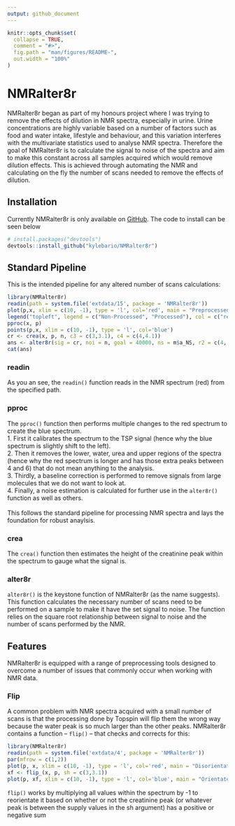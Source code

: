 ```yaml
---
output: github_document
---
```


<!-- README.md is generated from README.Rmd. Please edit that file -->

```r
knitr::opts_chunk$set(
  collapse = TRUE,
  comment = "#>",
  fig.path = "man/figures/README-",
  out.width = "100%"
)
```

# NMRalter8r

<!-- badges: start -->

NMRalter8r began as part of my honours project where I was trying to remove the effects of dilution in NMR spectra, especially in urine. Urine concentrations are highly variable based on a number of factors such as food and water intake, lifestyle and behaviour, and this variation interferes with the multivariate statistics used to analyse NMR spectra. Therefore the goal of NMRalter8r is to calculate the signal to noise of the spectra and aim to make this constant across all samples acquired which would remove dilution effects. This is achieved through automating the NMR and calculating on the fly the number of scans needed to remove the effects of dilution.  

<!-- badges: end -->

## Installation

<!-- You can install the released version of NMRalter8r from [CRAN](https://CRAN.R-project.org) with:-->

<!--``` r-->
<!--install.packages("NMRalter8r")-->
<!--```-->

<!--And-->Currently NMRalter8r is only available on [GitHub](https://github.com/). The code to install can be seen below

``` r
# install.packages("devtools")
devtools::install_github("kylebario/NMRalter8r")
```
## Standard Pipeline

This is the intended pipeline for any altered number of scans calculations:

```r
library(NMRalter8r)
readin(path = system.file('extdata/15', package = 'NMRalter8r'))
plot(p,x, xlim = c(10, -1), type = 'l', col='red', main = "Preprocessed & Non-Preprocessed NMR Spectrum", xlab = 'Chemical Shift (ppm)', ylab = 'Intensity')
legend("topleft", legend = c("Non-Processed", "Processed"), col = c("red", "blue"), lty = 1)
pproc(x, p)
points(p,x, xlim = c(10, -1), type = 'l', col='blue')
cr <- crea(x, p, n, c3 = c(3,3.1), c4 = c(4,4.1))
ans <- alter8r(sig = cr, noi = n, goal = 40000, ns = m$a_NS, r2 = c(4, 512, 2))
cat(ans)
```

### readin  
As you an see, the `readin()` function reads in the NMR spectrum (red) from the specified path.  

### pproc  
The `pproc()` function then performs multiple changes to the red spectrum to create the blue spectrum.  
1. First it calibrates the spectrum to the TSP signal (hence why the blue spectrum is slightly shift to the left).  
2. Then it removes the lower, water, urea and upper regions of the spectra (hence why the red spectrum is longer and has those extra peaks between 4 and 6) that do not mean anything to the analysis.  
3. Thirdly, a baseline correction is performed to remove signals from large molecules that we do not want to look at.  
4. Finally, a noise estimation is calculated for further use in the `alter8r()` function as well as others.  
<!-- end of list -->  
This follows the standard pipeline for processing NMR spectra and lays the foundation for robust anaylsis.   

### crea  
The `crea()` function then estimates the height of the creatinine peak within the spectrum to gauge what the signal is.  

### alter8r   
`alter8r()` is the keystone function of NMRalter8r (as the name suggests). This function calculates the necessary number of scans need to be performed on a sample to make it have the set signal to noise. The function relies on the square root relationship between signal to noise and the number of scans performed by the NMR.

## Features

NMRalter8r is equipped with a range of preprocessing tools designed to overcome a number of issues that commonly occur when working with NMR data.

### Flip   

A common problem with NMR spectra acquired with a small number of scans is that the processing done by Topspin will flip them the wrong way because the water peak is so much larger than the other peaks. NMRalter8r contains a function -- `flip()` -- that checks and corrects for this:

```r
library(NMRalter8r)
readin(path = system.file('extdata/4', package = 'NMRalter8r'))
par(mfrow = c(1,2))
plot(p, x, xlim = c(10, -1), type = 'l', col='red', main = "Disorientated NMR Spectrum", xlab = 'Chemical Shift (ppm)', ylab = 'Intensity')
xf <- flip_(x, p, sh = c(3,3.1))
plot(p, xf, xlim = c(10, -1), type = 'l', col='blue', main = "Orientated NMR Spectrum", xlab = 'Chemical Shift (ppm)', ylab = 'Intensity')
```

`flip()` works by multiplying all values within the spectrum by -1 to reorientate it based on whether or not the creatinine peak (or whatever peak is between the supply values in the sh argument) has a positive or negative sum
